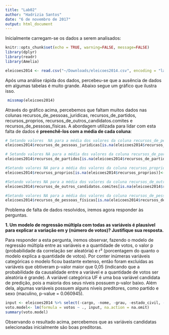 ```yaml
---
title: "Lab02"
author: "Hadrizia Santos"
date: "6 de novembro de 2017"
output: html_document
---
```


Inicialmente carregam-se os dados a serem analisados:
```r
knitr::opts_chunk$set(echo = TRUE, warning=FALSE, message=FALSE)
library(dplyr)
library(readr)
library(Amelia)

eleicoes2014 <- read.csv("~/Downloads/eleicoes2014.csv", encoding = "latin1")
```
  
  Após uma análise rápida dos dados, percebeu-se que a ausência de dados em algumas tabelas é muito grande. Abaixo segue um gráfico que ilustra isso. 
  
```r
 missmap(eleicoes2014)
```

  Através do gráfico acima, percebemos que faltam muitos dados nas colunas recursos_de_pessoas_juridicas, recursos_de_partidos, recursos_proprios, recursos_de_outros_candidatos.comites e recursos_de_pessoas_físicas. A abordagem utilizada para lidar com esta falta de dados é **preenchê-los com a média de cada coluna**:

```r
# Setando valores  NA para a média dos valores da coluna recursos_de_pessoas_juridicas
eleicoes2014$recursos_de_pessoas_juridicas[is.na(eleicoes2014$recursos_de_pessoas_juridicas)]<-median (eleicoes2014$recursos_de_pessoas_juridicas, na.rm = TRUE)

# Setando valores NA para a média dos valores da coluna recursos_de_partidos 
eleicoes2014$recursos_de_partidos[is.na(eleicoes2014$recursos_de_partidos)]<-median (eleicoes2014$recursos_de_partidos, na.rm = TRUE)

#Setando valores NA para a média dos valores da coluna recursos_proprios
eleicoes2014$recursos_proprios[is.na(eleicoes2014$recursos_proprios)]<-median (eleicoes2014$recursos_proprios, na.rm = TRUE)

#Setando valores NA para a média dos valores da coluna recursos_de_outros_candidatos.comites
eleicoes2014$recursos_de_outros_candidatos.comites[is.na(eleicoes2014$recursos_de_outros_candidatos.comites)]<-median (eleicoes2014$recursos_de_outros_candidatos.comites, na.rm = TRUE)

#Setando valores NA para a média dos valores da coluna recursos_de_pessoas_físicas.
eleicoes2014$recursos_de_pessoas_físicas[is.na(eleicoes2014$recursos_de_pessoas_físicas)]<-median (eleicoes2014$recursos_de_pessoas_físicas, na.rm = TRUE)
```

Problema de falta de dados resolvidos, iremos agora responder às perguntas.

**1. Um modelo de regressão múltipla com todas as variáveis é plausível para explicar a variação em y (número de votos)? Justifique sua resposta.**

  Para responder a esta pergunta, iremos observar, fazendo o modelo de regressão múltipla entre as variáveis e a quantidade de votos, o valor p (probabilidade da correlação ser aleatória) e r² (porcentagem do quanto o modelo explica a quantidade de votos). 
  Por conter inúmeras variáveis categóricas o modelo ficou bastante extenso, então foram excluídas as variáveis que obtiveram p-valor maior que 0,05 (indicando que a probabilidade da causalidade entre a variável e a quantidade de votos ser aleatória é grande).
  A variável categórica UF é uma boa variável candidata de predição, pois a maioria dos seus níveis possuem p-valor baixo. Além dela, algumas variáveis possuem alguns níveis preditores, como partido e sexo (maculino, p-value = 0.060945).

```r
input <- eleicoes2014 %>% select(-cargo, -nome, -grau, -estado_civil, -sequencial_candidato, -numero_cadidato, -idade, -setor_economico_despesa, -setor_economico_receita) 
voto.model<- lm(formula = votos ~ ., input, na.action = na.omit)
summary(voto.model)
```
  
  Observando o resultado acima, percebemos que as variáveis candidatas selecionadas inicialmente são boas preditoras. 